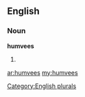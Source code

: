 ==English==

===Noun===
'''humvees'''

# {{plural of|[[humvee]]}}

[[Category:English plurals]]

[[ar:humvees]]
[[my:humvees]]